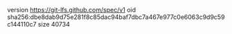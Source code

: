 version https://git-lfs.github.com/spec/v1
oid sha256:dbe8dab9d75e281f8c85dac94baf7dbc7a467e977c0e6063c9d9c59c144110c7
size 40734
